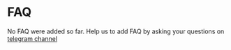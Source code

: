 
# FAQ
No FAQ were added so far.
<Callout type='error' emoji='🚨'>
Help us to add FAQ by asking your questions on [telegram channel](https://t.me/cresteem/1)
</Callout>


